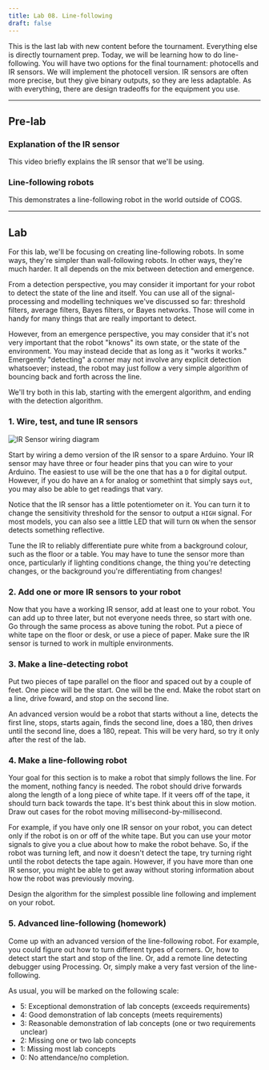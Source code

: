 ```yaml
---
title: Lab 08. Line-following
draft: false
---
```



This is the last lab with new content before the tournament. Everything else is directly tournament prep. Today, we will be learning how to do line-following. You will have two options for the final tournament: photocells and IR sensors. We will implement the photocell version. IR sensors are often more precise, but they give binary outputs, so they are less adaptable. As with everything, there are design tradeoffs for the equipment you use.


---
## Pre-lab

### Explanation of the IR sensor
This video briefly explains the IR sensor that we'll be using.
<YouTube id="g1dmP5EUEA8" />

### Line-following robots
This demonstrates a line-following robot in the world outside of COGS.
<YouTube id="bU0I_9FBy48" />

---
## Lab
For this lab, we'll be focusing on creating line-following robots. In some ways, they're simpler than wall-following robots. In other ways, they're much harder. It all depends on the mix between detection and emergence.

From a detection perspective, you may consider it important for your robot to detect the state of the line and itself. You can use all of the signal-processing and modelling techniques we've discussed so far: threshold filters, average filters, Bayes filters, or Bayes networks. Those will come in handy for many things that are really important to detect. 

However, from an emergence perspective, you may consider that it's not very important that the robot "knows" its own state, or the state of the environment. You may instead decide that as long as it "works it works." Emergently "detecting" a corner may not involve any explicit detection whatsoever; instead, the robot may just follow a very simple algorithm of bouncing back and forth across the line.

We'll try both in this lab, starting with the emergent algorithm, and ending with the detection algorithm.

### 1. Wire, test, and tune IR sensors
![IR Sensor wiring diagram](/img/IR-sensor.png)

Start by wiring a demo version of the IR sensor to a spare Arduino. Your IR sensor may have three or four header pins that you can wire to your Arduino. The easiest to use will be the one that has a `D` for digital output. However, if you do have an `A` for analog or somethint that simply says `out`, you may also be able to get readings that vary.

Notice that the IR sensor has a little potentiometer on it. You can turn it to change the sensitivity threshold for the sensor to output a `HIGH` signal. For most models, you can also see a little LED that will turn `ON` when the sensor detects something reflective.

Tune the IR to reliably differentiate pure white from a background colour, such as the floor or a table. You may have to tune the sensor more than once, particularly if lighting conditions change, the thing you're detecting changes, or the background you're differentiating from changes!


### 2. Add one or more IR sensors to your robot
Now that you have a working IR sensor, add at least one to your robot. You can add up to three later, but not everyone needs three, so start with one. Go through the same process as above tuning the robot. Put a piece of white tape on the floor or desk, or use a piece of paper. Make sure the IR sensor is turned to work in multiple environments.


### 3. Make a line-detecting robot
Put two pieces of tape parallel on the floor and spaced out by a couple of feet. One piece will be the start. One will be the end. Make the robot start on a line, drive foward, and stop on the second line.

An advanced version would be a robot that starts without a line, detects the first line, stops, starts again, finds the second line, does a 180, then drives until the second line, does a 180, repeat. This will be very hard, so try it only after the rest of the lab.


### 4. Make a line-following robot
Your goal for this section is to make a robot that simply follows the line. For the moment, nothing fancy is needed. The robot should drive forwards along the length of a long piece of white tape. If it veers off of the tape, it should turn back towards the tape. It's best think about this in slow motion. Draw out cases for the robot moving millisecond-by-millisecond. 

For example, if you have only one IR sensor on your robot, you can detect only if the robot is on or off of the white tape. But you can use your motor signals to give you a clue about how to make the robot behave. So, if the robot was turning left, and now it doesn't detect the tape, try turning right until the robot detects the tape again. However, if you have more than one IR sensor, you might be able to get away without storing information about how the robot was previously moving.

Design the algorithm for the simplest possible line following and implement on your robot.


### 5. Advanced line-following (homework)
Come up with an advanced version of the line-following robot. For example, you could figure out how to turn different types of corners. Or, how to detect start the start and stop of the line. Or, add a remote line detecting debugger using Processing. Or, simply make a very fast version of the line-following.

As usual, you will be marked on the following scale:

- 5: Exceptional demonstration of lab concepts (exceeds requirements)
- 4: Good demonstration of lab concepts (meets requirements)
- 3: Reasonable demonstration of lab concepts (one or two requirements unclear)
- 2: Missing one or two lab concepts
- 1: Missing most lab concepts
- 0: No attendance/no completion.